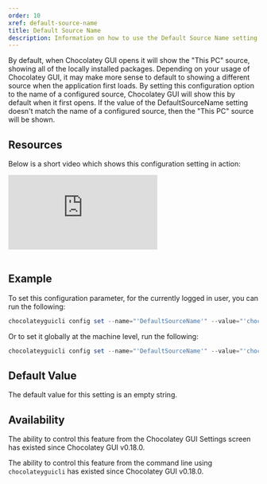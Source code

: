```yaml
---
order: 10
xref: default-source-name
title: Default Source Name
description: Information on how to use the Default Source Name setting
---
```


By default, when Chocolatey GUI opens it will show the "This PC" source, showing all of the locally installed packages.  Depending on your usage of Chocolatey GUI, it may make more sense to default to showing a different source when the application first loads.  By setting this configuration option to the name of a configured source, Chocolatey GUI will show this by default when it first opens.  If the value of the DefaultSourceName setting doesn't match the name of a configured source, then the "This PC" source will be shown.

<RequireChocolateyGuiLicensedExtensionNote />

<RestartRequiredWarning />

## Resources

Below is a short video which shows this configuration setting in action:

<p>
<div class="ratio ratio-16x9">
    <iframe src="https://www.youtube.com/embed/A6Y3bOFP9-k?list=PL84yg23i9GBjAMY0OfHfn-MH4rviaccuc" frameborder="0" allow="autoplay; encrypted-media" allowfullscreen>
    </iframe>
</div>
<br>
</p>

## Example

To set this configuration parameter, for the currently logged in user, you can run the following:

```powershell
chocolateyguicli config set --name="'DefaultSourceName'" --value="'chocolatey'"
```

Or to set it globally at the machine level, run the following:

```powershell
chocolateyguicli config set --name="'DefaultSourceName'" --value="'chocolatey'" --global
```

## Default Value

The default value for this setting is an empty string.

## Availability

The ability to control this feature from the Chocolatey GUI Settings screen has existed since Chocolatey GUI v0.18.0.

The ability to control this feature from the command line using `chocolateyguicli` has existed since Chocolatey GUI
v0.18.0.
